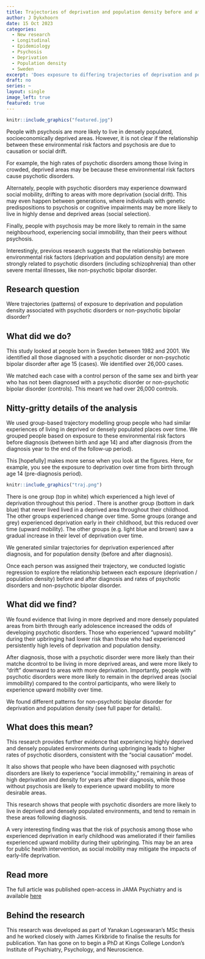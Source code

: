 ```yaml
---
title: Trajectories of deprivation and population density before and after diagnosis with a psychotic disorder
author: J Dykxhoorn
date: 15 Oct 2023
categories:
  - New research
  - Longitudinal 
  - Epidemiology
  - Psychosis
  - Deprivation
  - Population density
  - Sweden
excerpt: 'Does exposure to differing trajectories of deprivation and population density affect rates of psychotic disorders?'
draft: no
series: ~
layout: single
image_left: true
featured: true
---
```


```r
knitr::include_graphics("featured.jpg")
```

People with psychosis are more likely to live in densely populated, socioeconomically deprived areas. However, it is not clear if the relationship between these environmental risk factors and psychosis are due to causation or social drift. 

For example, the high rates of psychotic disorders among those living in crowded, deprived areas may be because these environmental risk factors cause psychotic disorders. 

Alternately, people with psychotic disorders may experience downward social mobility, drifting to areas with more deprivation (social drift). This may even happen between generations, where individuals with genetic predispositions to psychosis or cognitive impairments may be more likely to live in highly dense and deprived areas (social selection).

Finally, people with psychosis may be more likely to remain in the same neighbourhood, experiencing social immobility, than their peers without psychosis. 

Interestingly, previous research suggests that the relationship between environmental risk factors (deprivation and population density) are more strongly related to psychotic disorders (including schizophrenia) than other severe mental illnesses, like non-psychotic bipolar disorder. 


## Research question
Were trajectories (patterns) of exposure to deprivation and population density associated with psychotic disorders or non-psychotic bipolar disorder? 


## What did we do? 
This study looked at people born in Sweden between 1982 and 2001. We identified all those diagnosed with a psychotic disorder or non-psychotic bipolar disorder after age 15 (cases). We identified over 26,000 cases. 

We matched each case with a control person of the same sex and birth year who has not been diagnosed with a psychotic disorder or non-psychotic bipolar disorder (controls). This meant we had over 26,000 controls. 


## Nitty-gritty details of the analysis
 We used group-based trajectory modelling group people who had similar experiences of living in deprived or densely populated places over time. We grouped people based on exposure to these environmental risk factors before diagnosis (between birth and age 14) and after diagnosis (from the diagnosis year to the end of the follow-up period).

This [hopefully] makes more sense when you look at the figures. Here, for example, you see the exposure to deprivation over time from birth through age 14 (pre-diagnosis period).

```r
knitr::include_graphics("traj.png")
```

There is one group (top in white) which experienced a high level of deprivation throughout this period . There is another group (bottom in dark blue) that never lived lived in a deprived area throughout their childhood. The other groups experienced change over time. Some groups (orange and grey) experienced deprivation early in their childhood, but this reduced over time (upward mobility). The other groups (e.g. light blue and brown) saw a gradual increase in their level of deprivation over time.

We generated similar trajectories for deprivation experienced after diagnosis, and for population density (before and after diagnosis).

Once each person was assigned their trajectory, we conducted logistic regression to explore the relationship between each exposure (deprivation / population density) before and after diagnosis and rates of psychotic disorders and non-psychotic bipolar disorder. 


## What did we find? 
We found evidence that living in more deprived and more densely populated areas from birth through early adolescence increased the odds of developing psychotic disorders. Those who experienced "upward mobility" during their upbringing had lower risk than those who had experienced persistently high levels of deprivation and population density. 

After diagnosis, those with a psychotic disorder were more likely than their matche dcontrol to be living in more deprived areas, and were more likely to "drift" downward to areas with more deprivation. Importantly, people with psychotic disorders were more likely to remain in the deprived areas (social immobility) compared to the control participants, who were likely to experience upward mobility over time. 

We found different patterns for non-psychotic bipolar disorder for deprivation and population density (see full paper for details).


## What does this mean? 
This research provides further evidence that experiencing highly deprived and densely populated environments during upbringing leads to higher rates of psychotic disorders, consistent with the "social causation" model. 

It also shows that people who have been diagnosed with psychotic disorders are likely to experience "social immobility," remaining in areas of high deprivation and density for years after their diagnosis, while those without psychosis are likely to experience upward mobility to more desirable areas. 

  This research shows that people with psychotic disorders are more likely to live in deprived and densely populated environments, and tend to remain in these areas following diagnosis. 

A very interesting finding was that the risk of psychosis among those who experienced deprivation in early childhood was ameliorated if their families experienced upward mobility during their upbringing. This may be an area for public health intervention, as social mobility may mitigate the impacts of early-life deprivation.  


## Read more
The full article was published open-access in JAMA Psychiatry and is available
[here](https://pubmed.ncbi.nlm.nih.gov/37672257/)


## Behind the research
This research was developed as part of Yanakan Logeswaran's MSc thesis and he worked closely with James Kirkbride to finalise the results for publication. Yan has gone on to begin a PhD at Kings College London's Institute of Psychiatry, Psychology, and Neuroscience. 
  